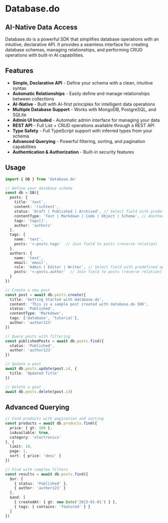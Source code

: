 # Database.do

## AI-Native Data Access

Database.do is a powerful SDK that simplifies database operations with an intuitive, declarative API. It provides a seamless interface for creating database schemas, managing relationships, and performing CRUD operations with built-in AI capabilities.

## Features

- **Simple, Declarative API** - Define your schema with a clean, intuitive syntax
- **Automatic Relationships** - Easily define and manage relationships between collections
- **AI-Native** - Built with AI-first principles for intelligent data operations
- **Multiple Database Support** - Works with MongoDB, PostgreSQL, and SQLite
- **Admin UI Included** - Automatic admin interface for managing your data
- **REST API** - Full List + CRUD operations available through a REST API
- **Type Safety** - Full TypeScript support with inferred types from your schema
- **Advanced Querying** - Powerful filtering, sorting, and pagination capabilities
- **Authentication & Authorization** - Built-in security features

## Usage

```typescript
import { DB } from 'database.do'

// Define your database schema
const db = DB({
  posts: {
    title: 'text',
    content: 'richtext',
    status: 'Draft | Published | Archived', // Select field with predefined options
    contentType: 'Text | Markdown | Code | Object | Schema', // Another select field example
    tags: 'tags[]',
    author: 'authors'
  },
  tags: {
    name: 'text',
    posts: '<-posts.tags'  // Join field to posts (reverse relation)
  },
  authors: {
    name: 'text',
    email: 'email',
    role: 'Admin | Editor | Writer', // Select field with predefined options
    posts: '<-posts.author'  // Join field to posts (reverse relation)
  }
})

// Create a new post
const post = await db.posts.create({
  title: 'Getting Started with database.do',
  content: 'This is a sample post created with database.do SDK',
  status: 'Published',
  contentType: 'Markdown',
  tags: ['database', 'tutorial'],
  author: 'author123'
})

// Query posts with filtering
const publishedPosts = await db.posts.find({
  status: 'Published',
  author: 'author123'
})

// Update a post
await db.posts.update(post.id, {
  title: 'Updated Title'
})

// Delete a post
await db.posts.delete(post.id)
```

## Advanced Querying

```typescript
// Find products with pagination and sorting
const products = await db.products.find({
  price: { gt: 100 },
  isAvailable: true,
  category: 'electronics'
}, {
  limit: 10,
  page: 1,
  sort: { price: 'desc' }
})

// Find with complex filters
const results = await db.posts.find({
  $or: [
    { status: 'Published' },
    { author: 'author123' }
  ],
  $and: [
    { createdAt: { gt: new Date('2023-01-01') } },
    { tags: { contains: 'featured' } }
  ]
})
```
